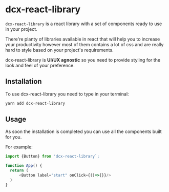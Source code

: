 
<Meta title="DCXLibrary/introduction" component={FormInput} />

# dcx-react-library

`dcx-react-library` is a react library with a set of components ready to use in your project.

There're planty of libraries available in react that will help you to increase your productivity however most of them contains a lot of css and are really hard to style based on your project's requirements.

dcx-react-library is **UI/UX agnostic** so you need to provide styling for the look and feel of your preference.

## Installation

To use dcx-react-library you need to type in your terminal:

```js
yarn add dcx-react-library
```

## Usage

As soon the installation is completed you can use all the components built for you.

For example:

```js
import {Button} from 'dcx-react-library`;

function App() {
  return (
      <Button label="start" onClick={()=>{}}/>
  )
}
```
